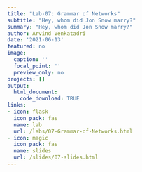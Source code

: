 ```yaml
---
title: "Lab-07: Grammar of Networks"
subtitle: "Hey, whom did Jon Snow marry?"
summary: "Hey, whom did Jon Snow marry?"
author: Arvind Venkatadri
date: '2021-06-13'
featured: no
image:
  caption: ''
  focal_point: ''
  preview_only: no
projects: []
output: 
  html_document:
    code_download: TRUE
links:
- icon: flask
  icon_pack: fas
  name: lab
  url: /labs/07-Grammar-of-Networks.html
- icon: magic
  icon_pack: fas
  name: slides
  url: /slides/07-slides.html
---
```

